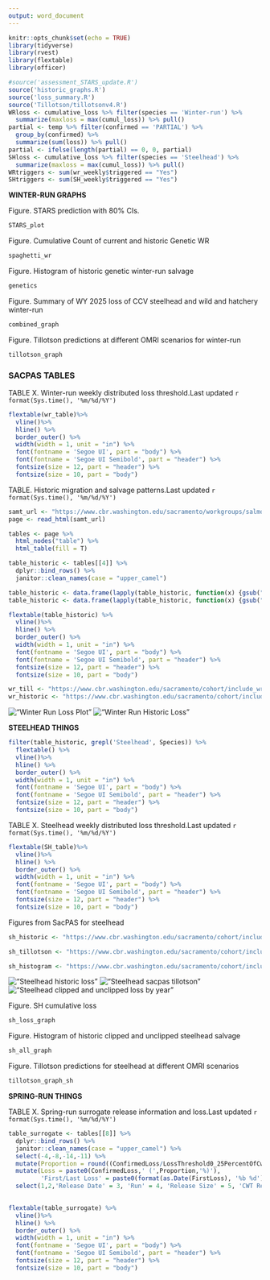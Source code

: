 ```yaml
---
output: word_document
---
```


```r
knitr::opts_chunk$set(echo = TRUE)
library(tidyverse)
library(rvest)
library(flextable)
library(officer)

#source('assessment_STARS_update.R')
source('historic_graphs.R')
source('loss_summary.R')
source('Tillotson/tillotsonv4.R')
WRloss <- cumulative_loss %>% filter(species == 'Winter-run') %>%
  summarize(maxloss = max(cumul_loss)) %>% pull()
partial <- temp %>% filter(confirmed == 'PARTIAL') %>%
  group_by(confirmed) %>%
  summarize(sum(loss)) %>% pull()
partial <- ifelse(length(partial) == 0, 0, partial)
SHloss <- cumulative_loss %>% filter(species == 'Steelhead') %>%
  summarize(maxloss = max(cumul_loss)) %>% pull()
WRtriggers <- sum(wr_weekly$triggered == "Yes")
SHtriggers <- sum(SH_weekly$triggered == "Yes")
```
**WINTER-RUN GRAPHS**

Figure. STARS prediction with 80% CIs.
```r
STARS_plot

```

Figure. Cumulative Count of current and historic Genetic WR
```r
spaghetti_wr

```

Figure. Histogram of historic genetic winter-run salvage
```r
genetics
```

Figure. Summary of WY 2025 loss of CCV steelhead and wild and hatchery winter-run
```r
combined_graph
```

Figure. Tillotson predictions at different OMRI scenarios for winter-run
```r
tillotson_graph
```
### SACPAS TABLES
TABLE X. Winter-run weekly distributed loss threshold.Last updated `r format(Sys.time(), '%m/%d/%Y')`
```r
flextable(wr_table)%>%
  vline()%>%
  hline() %>%
  border_outer() %>%
  width(width = 1, unit = "in") %>%
  font(fontname = 'Segoe UI', part = "body") %>%
  font(fontname = 'Segoe UI Semibold', part = "header") %>%
  fontsize(size = 12, part = "header") %>%
  fontsize(size = 10, part = "body")
```
TABLE. Historic migration and salvage patterns.Last updated `r format(Sys.time(), '%m/%d/%Y')`
```r


samt_url <- "https://www.cbr.washington.edu/sacramento/workgroups/salmon_monitoring.html"
page <- read_html(samt_url)

tables <- page %>% 
  html_nodes("table") %>%
  html_table(fill = T) 

table_historic <- tables[[4]] %>%
  dplyr::bind_rows() %>%
  janitor::clean_names(case = "upper_camel")

table_historic <- data.frame(lapply(table_historic, function(x) {gsub("BY", " BY", x)})) 
table_historic <- data.frame(lapply(table_historic, function(x) {gsub("WY", " WY", x)})) 
```

```r
flextable(table_historic) %>%
  vline()%>%
  hline() %>%
  border_outer() %>%
  width(width = 1, unit = "in") %>%
  font(fontname = 'Segoe UI', part = "body") %>%
  font(fontname = 'Segoe UI Semibold', part = "header") %>%
  fontsize(size = 12, part = "header") %>%
  fontsize(size = 10, part = "body")
```


```r
wr_till <- "https://www.cbr.washington.edu/sacramento/cohort/include_wrc/load_plot_tillotson_predicted_loss-1.png"
wr_historic <- "https://www.cbr.washington.edu/sacramento/cohort/include_wrc/load_plot_count_genetic_lad_loss-1.png"
```
!["Winter Run Loss Plot"](`r wr_till`)
!["Winter Run Historic Loss"](`r wr_historic`)

**STEELHEAD THINGS**

```r
filter(table_historic, grepl('Steelhead', Species)) %>%
  flextable() %>%
  vline()%>%
  hline() %>%
  border_outer() %>%
  width(width = 1, unit = "in") %>%
  font(fontname = 'Segoe UI', part = "body") %>%
  font(fontname = 'Segoe UI Semibold', part = "header") %>%
  fontsize(size = 12, part = "header") %>%
  fontsize(size = 10, part = "body")
```
  
TABLE X. Steelhead weekly distributed loss threshold.Last updated `r format(Sys.time(), '%m/%d/%Y')`
```r
flextable(SH_table)%>%
  vline()%>%
  hline() %>%
  border_outer() %>%
  width(width = 1, unit = "in") %>%
  font(fontname = 'Segoe UI', part = "body") %>%
  font(fontname = 'Segoe UI Semibold', part = "header") %>%
  fontsize(size = 12, part = "header") %>%
  fontsize(size = 10, part = "body")
```

Figures from SacPAS for steelhead
```r

sh_historic <- "https://www.cbr.washington.edu/sacramento/cohort/include_stlhd/load_plot_count_cumulative_loss-1.png"

sh_tillotson <- "https://www.cbr.washington.edu/sacramento/cohort/include_stlhd/load_plot_tillotson_predicted_loss-1.png"

sh_histogram <- "https://www.cbr.washington.edu/sacramento/cohort/include_stlhd/load_plot_count_total_loss-1.png"

```
!["Steelhead historic loss"](`r sh_historic`)
!["Steelhead sacpas tillotson"](`r sh_tillotson`)
!["Steelhead clipped and unclipped loss by year"](`r sh_histogram`)

Figure. SH cumulative loss
```r
sh_loss_graph
```

Figure. Histogram of historic clipped and unclipped steelhead salvage
```r
sh_all_graph
```

Figure. Tillotson predictions for steelhead at different OMRI scenarios
```r
tillotson_graph_sh
```

**SPRING-RUN THINGS**

TABLE X. Spring-run surrogate release information and loss.Last updated `r format(Sys.time(), '%m/%d/%Y')`
```r


table_surrogate <- tables[[8]] %>%
  dplyr::bind_rows() %>%
  janitor::clean_names(case = "upper_camel") %>%
  select(-4,-8,-14,-11) %>%
  mutate(Proportion = round((ConfirmedLoss/LossThreshold0_25PercentOfCwtReleased)*100,1)) %>%
  mutate(Loss = paste0(ConfirmedLoss,' (',Proportion,'%)'),
         'First/Last Loss' = paste0(format(as.Date(FirstLoss), '%b %d'),'/',format(as.Date(LastLoss), '%b %d'))) %>%
  select(1,2,'Release Date' = 3, 'Run' = 4, 'Release Size' = 5, 'CWT Released' = 6, 'Loss Threshold' = 7, 12,13)
  

```

```r
flextable(table_surrogate) %>%
  vline()%>%
  hline() %>%
  border_outer() %>%
  width(width = 1, unit = "in") %>%
  font(fontname = 'Segoe UI', part = "body") %>%
  font(fontname = 'Segoe UI Semibold', part = "header") %>%
  fontsize(size = 12, part = "header") %>%
  fontsize(size = 10, part = "body")
```